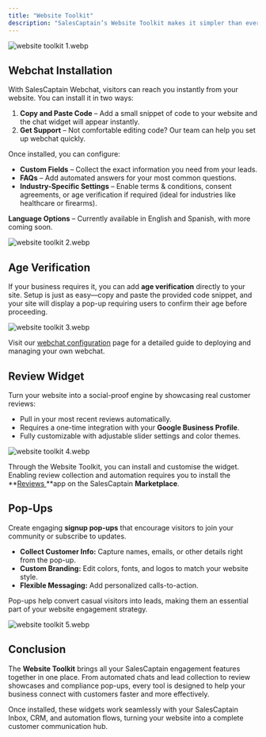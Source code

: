```yaml
---
title: "Website Toolkit"
description: "SalesCaptain’s Website Toolkit makes it simpler than ever to set up your customer engagement tools directly on your website. From live webchat to reviews, custom forms, and verification flows, you can set everything up in just a few clicks, and never miss another lead."
---
```


![website toolkit 1.webp](/images/websitetoolkit1.webp)

## **Webchat Installation**

With SalesCaptain Webchat, visitors can reach you instantly from your website. You can install it in two ways:

1. **Copy and Paste Code** – Add a small snippet of code to your website and the chat widget will appear instantly.
2. **Get Support** – Not comfortable editing code? Our team can help you set up webchat quickly.

Once installed, you can configure:

- **Custom Fields** – Collect the exact information you need from your leads.
- **FAQs** – Add automated answers for your most common questions.
- **Industry-Specific Settings** – Enable terms & conditions, consent agreements, or age verification if required (ideal for industries like healthcare or firearms).

**Language Options** – Currently available in English and Spanish, with more coming soon.

![website toolkit 2.webp](/images/websitetoolkit2.webp)

## **Age Verification**

If your business requires it, you can add **age verification** directly to your site. Setup is just as easy—copy and paste the provided code snippet, and your site will display a pop-up requiring users to confirm their age before proceeding.

![website toolkit 3.webp](/images/websitetoolkit3.webp)

Visit our <u>webchat configuration</u> page for a detailed guide to deploying and managing your own webchat.

## **Review Widget**

Turn your website into a social-proof engine by showcasing real customer reviews:

- Pull in your most recent reviews automatically.
- Requires a one-time integration with your **Google Business Profile**.
- Fully customizable with adjustable slider settings and color themes.

![website toolkit 4.webp](/images/websitetoolkit4.webp)

Through the Website Toolkit, you can install and customise the widget. Enabling review collection and automation requires you to install the \*\*<u>Reviews </u>\*\*app on the SalesCaptain **Marketplace**. 

## **Pop-Ups**

Create engaging **signup pop-ups** that encourage visitors to join your community or subscribe to updates.

- **Collect Customer Info:** Capture names, emails, or other details right from the pop-up.
- **Custom Branding:** Edit colors, fonts, and logos to match your website style.
- **Flexible Messaging:** Add personalized calls-to-action.

Pop-ups help convert casual visitors into leads, making them an essential part of your website engagement strategy.

![website toolkit 5.webp](/images/websitetoolkit5.webp)

## **Conclusion**

The **Website Toolkit** brings all your SalesCaptain engagement features together in one place. From automated chats and lead collection to review showcases and compliance pop-ups, every tool is designed to help your business connect with customers faster and more effectively.

Once installed, these widgets work seamlessly with your SalesCaptain Inbox, CRM, and automation flows, turning your website into a complete customer communication hub.